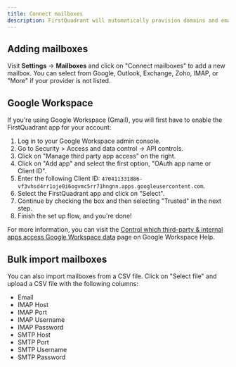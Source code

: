 ```yaml
---
title: Connect mailboxes
description: FirstQuadrant will automatically provision domains and email accounts as you start and scale your campaigns. However, if you prefer to use your own domain and email accounts, you can connect them to FirstQuadrant.
---
```


## Adding mailboxes

Visit **Settings** -> **Mailboxes** and click on "Connect mailboxes" to add a new mailbox. You can select from Google, Outlook, Exchange, Zoho, IMAP, or "More" if your provider is not listed.

## Google Workspace

If you're using Google Workspace (Gmail), you will first have to enable the FirstQuadrant app for your account:

1. Log in to your Google Workspace admin console.
2. Go to Security > Access and data control -> API controls.
3. Click on "Manage third party app access" on the right.
4. Click on "Add app" and select the first option, "OAuth app name or Client ID".
5. Enter the following Client ID: `470411331886-vf3vhsd4rr1oje0i6ogvmc5rr71hngnn.apps.googleusercontent.com`.
6. Select the FirstQuadrant app and click on "Select".
7. Continue by checking the box and then selecting "Trusted" in the next step.
8. Finish the set up flow, and you're done!

For more information, you can visit the [Control which third-party & internal apps access Google Workspace data](https://support.google.com/a/answer/7281227) page on Google Workspace Help.

## Bulk import mailboxes

You can also import mailboxes from a CSV file. Click on "Select file" and upload a CSV file with the following columns:

- Email
- IMAP Host
- IMAP Port
- IMAP Username
- IMAP Password
- SMTP Host
- SMTP Port
- SMTP Username
- SMTP Password
